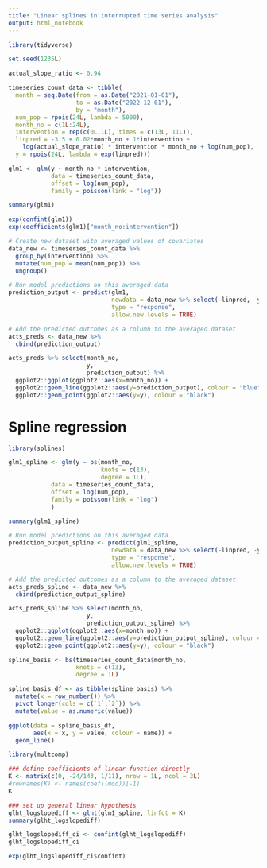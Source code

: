 ```yaml
---
title: "Linear splines in interrupted time series analysis"
output: html_notebook
---
```


```r
library(tidyverse)
```

```r
set.seed(1235L)

actual_slope_ratio <- 0.94

timeseries_count_data <- tibble(
  month = seq.Date(from = as.Date("2021-01-01"),
                   to = as.Date("2022-12-01"),
                   by = "month"),
  num_pop = rpois(24L, lambda = 5000),
  month_no = c(1L:24L),
  intervention = rep(c(0L,1L), times = c(13L, 11L)),
  linpred = -3.5 + 0.02*month_no + 1*intervention +
    log(actual_slope_ratio) * intervention * month_no + log(num_pop),
  y = rpois(24L, lambda = exp(linpred)))
```

```r
glm1 <- glm(y ~ month_no * intervention,
            data = timeseries_count_data,
            offset = log(num_pop),
            family = poisson(link = "log"))

summary(glm1)
```

```r
exp(confint(glm1))
exp(coefficients(glm1)["month_no:intervention"])
```


```r
# Create new dataset with averaged values of covariates
data_new <- timeseries_count_data %>%
  group_by(intervention) %>%
  mutate(num_pop = mean(num_pop)) %>%
  ungroup()
```

```r
# Run model predictions on this averaged data
prediction_output <- predict(glm1,
                             newdata = data_new %>% select(-linpred, -y),
                             type = "response",
                             allow.new.levels = TRUE)
```

```r
# Add the predicted outcomes as a column to the averaged dataset
acts_preds <- data_new %>%
  cbind(prediction_output)
```

```r
acts_preds %>% select(month_no,
                      y,
                      prediction_output) %>% 
  ggplot2::ggplot(ggplot2::aes(x=month_no)) +
  ggplot2::geom_line(ggplot2::aes(y=prediction_output), colour = "blue") +
  ggplot2::geom_point(ggplot2::aes(y=y), colour = "black")
```

# Spline regression

```r
library(splines)

glm1_spline <- glm(y ~ bs(month_no,
                          knots = c(13),
                          degree = 1L),
            data = timeseries_count_data,
            offset = log(num_pop),
            family = poisson(link = "log")
            )

summary(glm1_spline)
```


```r
# Run model predictions on this averaged data
prediction_output_spline <- predict(glm1_spline,
                             newdata = data_new %>% select(-linpred, -y),
                             type = "response",
                             allow.new.levels = TRUE)
```

```r
# Add the predicted outcomes as a column to the averaged dataset
acts_preds_spline <- data_new %>%
  cbind(prediction_output_spline)
```

```r
acts_preds_spline %>% select(month_no,
                      y,
                      prediction_output_spline) %>% 
  ggplot2::ggplot(ggplot2::aes(x=month_no)) +
  ggplot2::geom_line(ggplot2::aes(y=prediction_output_spline), colour = "blue") +
  ggplot2::geom_point(ggplot2::aes(y=y), colour = "black")
```


```r
spline_basis <- bs(timeseries_count_data$month_no,
                   knots = c(13),
                   degree = 1L)

spline_basis_df <- as_tibble(spline_basis) %>%
  mutate(x = row_number()) %>%
  pivot_longer(cols = c(`1`,`2`)) %>% 
  mutate(value = as.numeric(value))

ggplot(data = spline_basis_df,
       aes(x = x, y = value, colour = name)) +
  geom_line()
```

```r
library(multcomp)

### define coefficients of linear function directly
K <- matrix(c(0, -24/143, 1/11), nrow = 1L, ncol = 3L)
#rownames(K) <- names(coef(lmod))[-1]
K

### set up general linear hypothesis
glht_logslopediff <- glht(glm1_spline, linfct = K)
summary(glht_logslopediff)

glht_logslopediff_ci <- confint(glht_logslopediff)
glht_logslopediff_ci

exp(glht_logslopediff_ci$confint)
```




